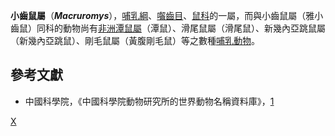 {{Automatic taxobox
| taxon = Macruromys
| image = 
| image_caption = 
| authority = Säugetierk
}}
'''小齒鼠屬'''（'''''Macruromys'''''），[[哺乳綱|哺乳綱]]、[[囓齒目|囓齒目]]、[[鼠科|鼠科]]的一屬，而與小齒鼠屬（雅小齒鼠）同科的動物尚有[[非洲潭鼠屬|非洲潭鼠屬]]（潭鼠）、滑尾鼠屬（滑尾鼠）、新幾內亞跳鼠屬（新幾內亞跳鼠）、剛毛鼠屬（黃腹剛毛鼠）等之數種[[哺乳動物|哺乳動物]]。

==參考文獻==
*中國科學院，《中國科學院動物研究所的世界動物名稱資料庫》，[https://web.archive.org/web/20050718232917/http://vzd.brim.ac.cn/division/fauna/index.asp]

{{Taxonbar|from=Q972999}}

[[Category:鼠亚科|X]]